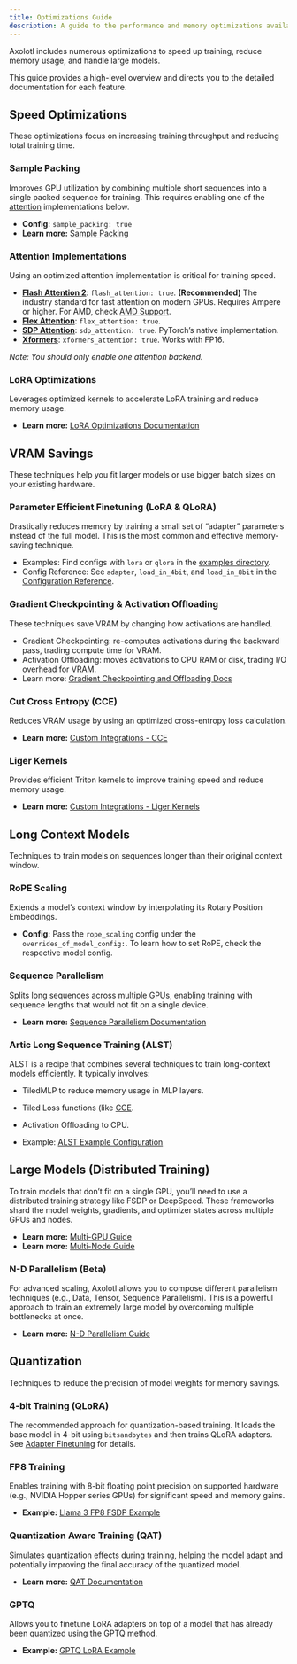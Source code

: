 ```yaml
---
title: Optimizations Guide
description: A guide to the performance and memory optimizations available in Axolotl.
---
```


Axolotl includes numerous optimizations to speed up training, reduce memory usage, and handle large models.

This guide provides a high-level overview and directs you to the detailed documentation for each feature.

## Speed Optimizations

These optimizations focus on increasing training throughput and reducing total training time.

### Sample Packing

Improves GPU utilization by combining multiple short sequences into a single packed sequence for training. This requires enabling one of the [attention](#attention-implementations) implementations below.

- **Config:** `sample_packing: true`
- **Learn more:** [Sample Packing](multipack.qmd)

### Attention Implementations

Using an optimized attention implementation is critical for training speed.

- **[Flash Attention 2](https://github.com/Dao-AILab/flash-attention)**: `flash_attention: true`. **(Recommended)** The industry standard for fast attention on modern GPUs. Requires Ampere or higher. For AMD, check [AMD Support](https://github.com/Dao-AILab/flash-attention?tab=readme-ov-file#amd-rocm-support).
- **[Flex Attention](https://pytorch.org/blog/flexattention/)**: `flex_attention: true`.
- **[SDP Attention](https://docs.pytorch.org/docs/stable/generated/torch.nn.functional.scaled_dot_product_attention.html)**: `sdp_attention: true`. PyTorch's native implementation.
- **[Xformers](https://github.com/facebookresearch/xformers)**: `xformers_attention: true`. Works with FP16.

*Note: You should only enable one attention backend.*

### LoRA Optimizations

Leverages optimized kernels to accelerate LoRA training and reduce memory usage.

- **Learn more:** [LoRA Optimizations Documentation](lora_optims.qmd)

## VRAM Savings

These techniques help you fit larger models or use bigger batch sizes on your existing hardware.

### Parameter Efficient Finetuning (LoRA & QLoRA)

Drastically reduces memory by training a small set of "adapter" parameters instead of the full model. This is the most common and effective memory-saving technique.

- Examples: Find configs with `lora` or `qlora` in the [examples directory](https://github.com/axolotl-ai-cloud/axolotl/tree/main/examples/llama-3).
- Config Reference: See `adapter`, `load_in_4bit`, and `load_in_8bit` in the [Configuration Reference](config-reference.qmd).

### Gradient Checkpointing & Activation Offloading

These techniques save VRAM by changing how activations are handled.

- Gradient Checkpointing: re-computes activations during the backward pass, trading compute time for VRAM.
- Activation Offloading: moves activations to CPU RAM or disk, trading I/O overhead for VRAM.
- Learn more: [Gradient Checkpointing and Offloading Docs](gradient_checkpointing.qmd)

### Cut Cross Entropy (CCE)

Reduces VRAM usage by using an optimized cross-entropy loss calculation.

- **Learn more:** [Custom Integrations - CCE](custom_integrations.qmd#cut-cross-entropy)

### Liger Kernels

Provides efficient Triton kernels to improve training speed and reduce memory usage.

- **Learn more:** [Custom Integrations - Liger Kernels](custom_integrations.qmd#liger-kernels)

## Long Context Models

Techniques to train models on sequences longer than their original context window.

### RoPE Scaling

Extends a model's context window by interpolating its Rotary Position Embeddings.

- **Config:** Pass the `rope_scaling` config under the `overrides_of_model_config: `. To learn how to set RoPE, check the respective model config.

### Sequence Parallelism

Splits long sequences across multiple GPUs, enabling training with sequence lengths that would not fit on a single device.

- **Learn more:** [Sequence Parallelism Documentation](sequence_parallelism.qmd)

### Artic Long Sequence Training (ALST)

ALST is a recipe that combines several techniques to train long-context models efficiently. It typically involves:

- TiledMLP to reduce memory usage in MLP layers.
- Tiled Loss functions (like [CCE](#cut-cross-entropy-(cce) or [Liger](#liger-kernels)).
- Activation Offloading to CPU.

- Example: [ALST Example Configuration](https://github.com/axolotl-ai-cloud/axolotl/tree/main/examples/alst)

## Large Models (Distributed Training)

To train models that don't fit on a single GPU, you'll need to use a distributed training strategy like FSDP or DeepSpeed. These frameworks shard the model weights, gradients, and optimizer states across multiple GPUs and nodes.

- **Learn more:** [Multi-GPU Guide](multi-gpu.qmd)
- **Learn more:** [Multi-Node Guide](multi-node.qmd)

### N-D Parallelism (Beta)

For advanced scaling, Axolotl allows you to compose different parallelism techniques (e.g., Data, Tensor, Sequence Parallelism). This is a powerful approach to train an extremely large model by overcoming multiple bottlenecks at once.

- **Learn more:** [N-D Parallelism Guide](nd_parallelism.qmd)


## Quantization

Techniques to reduce the precision of model weights for memory savings.

### 4-bit Training (QLoRA)

The recommended approach for quantization-based training. It loads the base model in 4-bit using `bitsandbytes` and then trains QLoRA adapters. See [Adapter Finetuning](#adapter-finetuning-lora-qlora) for details.

### FP8 Training

Enables training with 8-bit floating point precision on supported hardware (e.g., NVIDIA Hopper series GPUs) for significant speed and memory gains.

- **Example:** [Llama 3 FP8 FSDP Example](https://github.com/axolotl-ai-cloud/axolotl/blob/main/examples/llama-3/3b-fp8-fsdp2.yaml)

### Quantization Aware Training (QAT)

Simulates quantization effects during training, helping the model adapt and potentially improving the final accuracy of the quantized model.

- **Learn more:** [QAT Documentation](qat.qmd)

### GPTQ

Allows you to finetune LoRA adapters on top of a model that has already been quantized using the GPTQ method.

- **Example:** [GPTQ LoRA Example](https://github.com/axolotl-ai-cloud/axolotl/blob/main/examples/llama-2/gptq-lora.yml)
